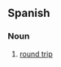 ==Spanish==

===Noun===
{{es-noun|m|idas y vueltas}}

# [[round trip]]
#: {{ux|es|Un billete de '''ida y vuelta'''.|A round trip ticket.|inline=1}}